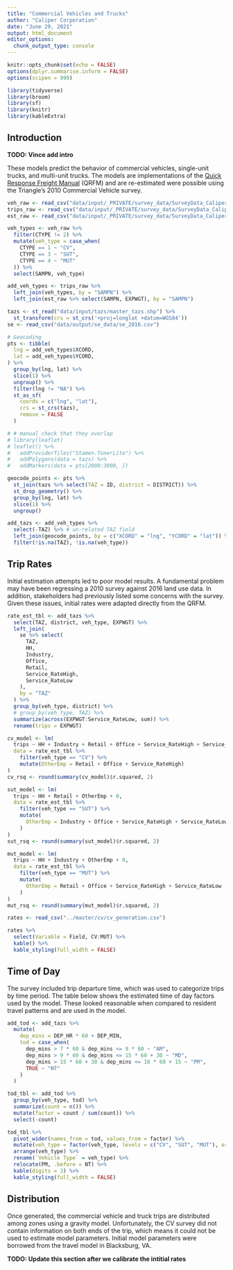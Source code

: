 ```yaml
---
title: "Commercial Vehicles and Trucks"
author: "Caliper Corporation"
date: "June 29, 2021"
output: html_document
editor_options: 
  chunk_output_type: console
---
```


```r
knitr::opts_chunk$set(echo = FALSE)
options(dplyr.summarise.inform = FALSE)
options(scipen = 999)

library(tidyverse)
library(broom)
library(sf)
library(knitr)
library(kableExtra)
```

## Introduction

**TODO: Vince add intro**

These models predict the behavior of commercial vehicles, single-unit trucks,
and multi-unit trucks. The models are implementations of the [Quick Response
Freight Manual](https://trid.trb.org/view.aspx?id=859168) (QRFM) and are
re-estimated were possible using the Triangle's 2010 Commercial Vehicle survey.

```r
veh_raw <- read_csv("data/input/_PRIVATE/survey_data/SurveyData_Caliper/2010 Commercial Vehicle Travel/1_Data - Original/vehicles_exported.csv")
trips_raw <- read_csv("data/input/_PRIVATE/survey_data/SurveyData_Caliper/2010 Commercial Vehicle Travel/1_Data - Original/trips_exported.csv")
est_raw <- read_csv("data/input/_PRIVATE/survey_data/SurveyData_Caliper/2010 Commercial Vehicle Travel/1_Data - Original/establishment_export.csv")
```

```r
veh_types <- veh_raw %>%
  filter(CTYPE != 2) %>%
  mutate(veh_type = case_when(
    CTYPE == 1 ~ "CV",
    CTYPE == 3 ~ "SUT",
    CTYPE == 4 ~ "MUT"
  )) %>%
  select(SAMPN, veh_type)

add_veh_types <- trips_raw %>%
  left_join(veh_types, by = "SAMPN") %>%
  left_join(est_raw %>% select(SAMPN, EXPWGT), by = "SAMPN")
```

```r
tazs <- st_read("data/input/tazs/master_tazs.shp") %>%
  st_transform(crs = st_crs('+proj=longlat +datum=WGS84'))
se <- read_csv("data/output/se_data/se_2016.csv")
```

```r
# Geocoding
pts <- tibble(
  lng = add_veh_types$XCORD,
  lat = add_veh_types$YCORD,
) %>%
  group_by(lng, lat) %>%
  slice(1) %>%
  ungroup() %>%
  filter(lng != "NA") %>%
  st_as_sf(
    coords = c("lng", "lat"), 
    crs = st_crs(tazs),
    remove = FALSE
  )

# # manual check that they overlap
# library(leaflet)
# leaflet() %>%
#   addProviderTiles("Stamen.TonerLite") %>%
#   addPolygons(data = tazs) %>%
#   addMarkers(data = pts[2000:3000, ])
```

```r
geocode_points <- pts %>%
  st_join(tazs %>% select(TAZ = ID, district = DISTRICT)) %>%
  st_drop_geometry() %>%
  group_by(lng, lat) %>%
  slice(1) %>%
  ungroup()
```

```r
add_tazs <- add_veh_types %>%
  select(-TAZ) %>% # un-related TAZ field
  left_join(geocode_points, by = c("XCORD" = "lng", "YCORD" = "lat")) %>%
  filter(!is.na(TAZ), !is.na(veh_type))
```

## Trip Rates

Initial estimation attempts led to poor model results. A fundamental problem
may have been regressing a 2010 survey against 2016 land use data. In addition,
stakeholders had previously listed some concerns with the survey. Given these
issues, initial rates were adapted directly from the QRFM.

```r
rate_est_tbl <- add_tazs %>%
  select(TAZ, district, veh_type, EXPWGT) %>%
  left_join(
    se %>% select(
      TAZ,
      HH,
      Industry,
      Office,
      Retail,
      Service_RateHigh,
      Service_RateLow
    ),
    by = "TAZ"
  ) %>%
  group_by(veh_type, district) %>%
  # group_by(veh_type, TAZ) %>%
  summarize(across(EXPWGT:Service_RateLow, sum)) %>%
  rename(trips = EXPWGT)

cv_model <- lm(
  trips ~ HH + Industry + Retail + Office + Service_RateHigh + Service_RateLow,
  data = rate_est_tbl %>%
    filter(veh_type == "CV") %>%
    mutate(OtherEmp = Retail + Office + Service_RateHigh)
)
cv_rsq <- round(summary(cv_model)$r.squared, 2)

sut_model <- lm(
  trips ~ HH + Retail + OtherEmp + 0,
  data = rate_est_tbl %>%
    filter(veh_type == "SUT") %>%
    mutate(
      OtherEmp = Industry + Office + Service_RateHigh + Service_RateLow
    )
)
sut_rsq <- round(summary(sut_model)$r.squared, 2)

mut_model <- lm(
  trips ~ HH + Industry + OtherEmp + 0,
  data = rate_est_tbl %>%
    filter(veh_type == "MUT") %>%
    mutate(
      OtherEmp = Retail + Office + Service_RateHigh + Service_RateLow
    )
)
mut_rsq <- round(summary(mut_model)$r.squared, 2)
```

```r
rates <- read_csv("../master/cv/cv_generation.csv")
```

```r
rates %>%
  select(Variable = Field, CV:MUT) %>%
  kable() %>%
  kable_styling(full_width = FALSE)
```

## Time of Day

The survey included trip departure time, which was used to categorize trips
by time period. The table below shows the estimated time of day factors used
by the model. These looked reasonable when compared to resident travel patterns
and are used in the model.

```r
add_tod <- add_tazs %>%
  mutate(
    dep_mins = DEP_HR * 60 + DEP_MIN,
    tod = case_when(
      dep_mins > 7 * 60 & dep_mins <= 9 * 60 ~ "AM",
      dep_mins > 9 * 60 & dep_mins <= 15 * 60 + 30 ~ "MD",
      dep_mins > 15 * 60 + 30 & dep_mins <= 18 * 60 + 15 ~ "PM",
      TRUE ~ "NT"
    )
  )

tod_tbl <- add_tod %>%
  group_by(veh_type, tod) %>%
  summarize(count = n()) %>%
  mutate(factor = count / sum(count)) %>%
  select(-count)

tod_tbl %>%
  pivot_wider(names_from = tod, values_from = factor) %>%
  mutate(veh_type = factor(veh_type, levels = c("CV", "SUT", "MUT"), ordered = TRUE)) %>%
  arrange(veh_type) %>%
  rename(`Vehicle Type` = veh_type) %>%
  relocate(PM, .before = NT) %>%
  kable(digits = 3) %>%
  kable_styling(full_width = FALSE)
```

## Distribution

Once generated, the commercial vehicle and truck trips are distributed among
zones using a gravity model. Unfortunately, the CV survey did not contain
information on both ends of the trip, which means it could not be used to
estimate model parameters. Initial model parameters were borrowed from the
travel model in Blacksburg, VA.

**TODO: Update this section after we calibrate the intitial rates**

